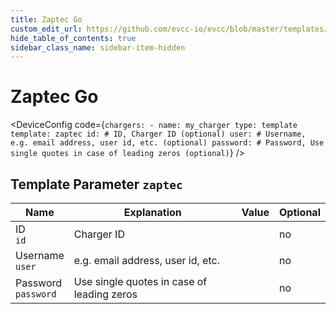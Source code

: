 ```yaml
---
title: Zaptec Go
custom_edit_url: https://github.com/evcc-io/evcc/blob/master/templates/definition/charger/zaptec.yaml
hide_table_of_contents: true
sidebar_class_name: sidebar-item-hidden
---
```



# Zaptec Go

<div className="device-detail-container">
  <div className="device-detail-content">
    <DeviceFeatures features="rfid,sponsorship" />

<DeviceConfig code={`chargers:
    - name: my_charger
      type: template
      template: zaptec
      id: # ID, Charger ID (optional)
      user: # Username, e.g. email address, user id, etc. (optional)
      password: # Password, Use single quotes in case of leading zeros (optional)`}  />
  </div>
  <div className="device-detail-icon">
    <evcc-icon
      type="charger"
      name="zaptec-go"
      size="400px"
      alt="Zaptec Go"
      className="device-detail-icon-img"
    ></evcc-icon>
  </div>
</div>

## Template Parameter `zaptec`

| Name | Explanation | Value | Optional |
|-----------|-------------|-------|----------|
| ID<br/>`id` | Charger ID |  | no |
| Username<br/>`user` | e.g. email address, user id, etc. |  | no |
| Password<br/>`password` | Use single quotes in case of leading zeros |  | no |

<SponsorshipRequired />


